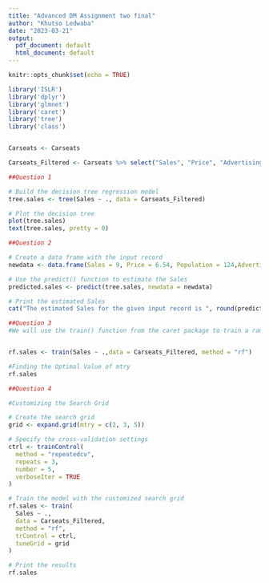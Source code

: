 ---
title: "Advanced DM Assignment two final"
author: "Khutso Ledwaba"
date: "2023-03-21"
output:
  pdf_document: default
  html_document: default
---

```{r setup, include=FALSE}
knitr::opts_chunk$set(echo = TRUE)
```

```{r}

library('ISLR') 
library('dplyr') 
library('glmnet') 
library('caret')
library('tree')
library('class')


Carseats <- Carseats

Carseats_Filtered <- Carseats %>% select("Sales", "Price", "Advertising","Population","Age","Income","Education")

##Question 1

# Build the decision tree regression model
tree.sales <- tree(Sales ~ ., data = Carseats_Filtered)

# Plot the decision tree
plot(tree.sales)
text(tree.sales, pretty = 0)

##Question 2

# Create a data frame with the input record
newdata <- data.frame(Sales = 9, Price = 6.54, Population = 124,Advertising = 0,Age = 76,Income = 110,Education = 10)

# Use the predict() function to estimate the Sales
predicted.sales <- predict(tree.sales, newdata = newdata)

# Print the estimated Sales
cat("The estimated Sales for the given input record is ", round(predicted.sales, 3), ".")

##Question 3
#We will use the train() function from the caret package to train a random forest model for the carseats dataset. We will use the method = "rf" argument to specify the random forest method.


rf.sales <- train(Sales ~ .,data = Carseats_Filtered, method = "rf")

#Finding the Optimal Value of mtry
rf.sales

##Question 4

#Customizing the Search Grid

# Create the search grid
grid <- expand.grid(mtry = c(2, 3, 5))

# Specify the cross-validation settings
ctrl <- trainControl(
  method = "repeatedcv",
  repeats = 3,
  number = 5,
  verboseIter = TRUE
)

# Train the model with the customized search grid
rf.sales <- train(
  Sales ~ .,
  data = Carseats_Filtered,
  method = "rf",
  trControl = ctrl,
  tuneGrid = grid
)

# Print the results
rf.sales
```
